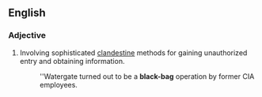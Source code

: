 {{also|black bag}}
==English==

===Adjective===
{{en-adj|head=[[black]]-[[bag]]|-}}
# Involving sophisticated [[clandestine]] methods for gaining unauthorized entry and obtaining information.
#: ''Watergate turned out to be a '''black-bag''' operation by former CIA employees.